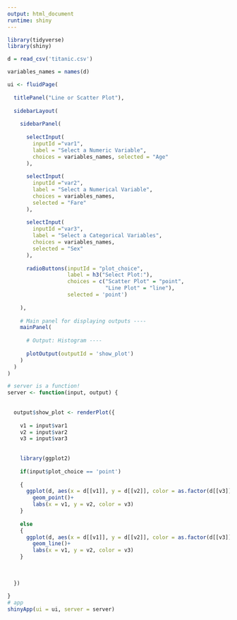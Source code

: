 ```yaml
---
output: html_document
runtime: shiny
---
```

```r
library(tidyverse)
library(shiny)

d = read_csv('titanic.csv')

variables_names = names(d)

ui <- fluidPage(
  
  titlePanel("Line or Scatter Plot"),
  
  sidebarLayout(
    
    sidebarPanel(
      
      selectInput(
        inputId ="var1",
        label = "Select a Numeric Variable",
        choices = variables_names, selected = "Age"
      ),
      
      selectInput(
        inputId ="var2",
        label = "Select a Numerical Variable",
        choices = variables_names,
        selected = "Fare"
      ),
      
      selectInput(
        inputId ="var3",
        label = "Select a Categorical Variables",
        choices = variables_names,
        selected = "Sex"
      ),
      
      radioButtons(inputId = "plot_choice", 
                   label = h3("Select Plot:"),
                   choices = c("Scatter Plot" = "point",
                               "Line Plot" = "line"),
                   selected = 'point')
      
    ),
    
    # Main panel for displaying outputs ----
    mainPanel(
      
      # Output: Histogram ----
      
      plotOutput(outputId = 'show_plot')
    )
  )
)

# server is a function! 
server <- function(input, output) {
  
  
  output$show_plot <- renderPlot({
    
    v1 = input$var1
    v2 = input$var2
    v3 = input$var3
    
    
    library(ggplot2)
    
    if(input$plot_choice == 'point')
      
    {
      ggplot(d, aes(x = d[[v1]], y = d[[v2]], color = as.factor(d[[v3]])))+
        geom_point()+
        labs(x = v1, y = v2, color = v3)
    }
    
    else
    {
      ggplot(d, aes(x = d[[v1]], y = d[[v2]], color = as.factor(d[[v3]])))+
        geom_line()+
        labs(x = v1, y = v2, color = v3)
    }
    
    
    
  })
  
}
# app
shinyApp(ui = ui, server = server)
```

